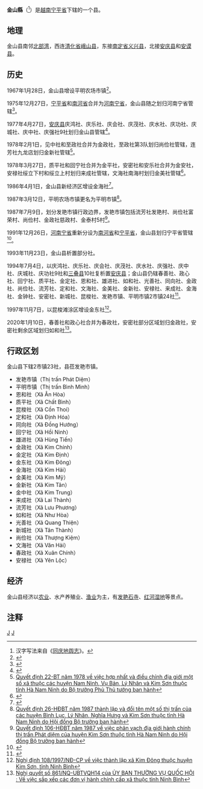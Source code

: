 {{Infobox Settlement
|name                   = 金山县
|settlement_type        = 县
|official_name          = 
|other_name             = 
|native_name            = {{lang|vi|Huyện Kim Sơn}}
|nickname               = 
|motto                  = 
|image_skyline          = Phatdiemk-6.jpg
|imagesize              = 
|image_caption          = 发艳石寺
|image_flag             = 
|flag_size              = 
|image_seal             = 
|seal_size              = 
|image_shield           = 
|shield_size            = 
|image_blank_emblem     = 
|blank_emblem_size      = 
|image_map              = {{Infobox mapframe|frame-width=250|zoom=10}}
|mapsize                = 
|map_caption            = 
|image_map1             = Ban do hanh chinh Ninhbinh.jpg
|mapsize1               = 
|map_caption1           = 金山县在宁平省的位置
|pushpin_map            = Vietnam
|pushpin_label_position = bottom
|pushpin_map_caption    = 金山县在越南的位置
|pushpin_map1           = 
|pushpin_label_position1= 
|pushpin_map_caption1   = 
|subdivision_type       = 国家
|subdivision_name       = {{flag|Vietnam}}
|subdivision_type1      = [[越南行政区划|省]]
|subdivision_name1      = [[宁平省|宁平省]]
|subdivision_type2      = 行政区划
|subdivision_name2      = 2市镇23社
|subdivision_type3      = 
|subdivision_name3      = 
|seat_type              = 县莅
|seat                   = {{link-vi|发艳市镇|Phát Diệm}}
|government_type        = 
|leader_title           = 
|leader_name            = 
|leader_title1          = 
|leader_name1           = 
|established_title      = 
|established_date       = 
|area_magnitude         = 
|unit_pref              = 
|area_footnotes         = 
|area_total_km2         = 213.27
|area_land_km2          = 
|area_water_km2         = 
|area_water_percent     = 
|area_urban_km2         = 
|area_metro_km2         = 
|population_as_of       = 
|population_footnotes   = 
|population_note        = 
|population_total       = 180000
|population_density_km2 = auto
|population_metro             = 
|population_density_metro_km2 = 
|population_urban             = 
|population_density_urban_km2 = 
|timezone               = [[越南标准时间|越南标准时间]]
|utc_offset             = +7
|elevation_footnotes    = 
|elevation_m            = 
|coor_type              = 
|coordinates            = 
|postal_code_type       = 
|postal_code            = 
|area_code              = 
|website                = [https://kimson.ninhbinh.gov.vn/ 金山县电子信息门户网站]
|footnotes              = 
}}
'''金山縣'''（{{vie|v='''Huyện Kim Sơn'''|hn=縣金山}}<ref>汉字写法来自《[[同庆地舆志|同庆地舆志]]》。</ref>）是[[越南|越南]][[宁平省|宁平省]]下辖的一个县。

==地理==
金山县南邻[[北部湾|北部湾]]，西连[[清化省|清化省]][[峨山县_(越南)|峨山县]]，东接[[南定省|南定省]][[义兴县|义兴县]]，北接[[安庆县|安庆县]]和[[安谟县|安谟县]]。

==历史==
1967年1月28日，金山县增设平明农场市镇<ref>{{Cite web |url=https://thuvienphapluat.vn/van-ban/Bo-may-hanh-chinh/Quyet-dinh-27-NV-phe-chuan-viec-thanh-lap-thi-tran-nong-truong-Dong-giao-thuoc-huyen-Yen-mo-thi-tran-nong-truong-Binh-minh-thuoc-Kim-son-Ninh-Binh-18159.aspx |title=Quyết định 27-NV năm 1967 phê chuẩn việc thành lập thị trấn nông trường Đồng giao trực thuộc huyện Yên-mô, và thị trấn nông trường Bình-minh trực thuộc huyện Kim-sơn, tỉnh Ninh-Bình do Bộ trưởng Bộ Nội vụ ban hành |access-date=2020-03-10 |archive-date=2020-01-16 |archive-url=https://web.archive.org/web/20200116065333/https://thuvienphapluat.vn/van-ban/Bo-may-hanh-chinh/Quyet-dinh-27-NV-phe-chuan-viec-thanh-lap-thi-tran-nong-truong-Dong-giao-thuoc-huyen-Yen-mo-thi-tran-nong-truong-Binh-minh-thuoc-Kim-son-Ninh-Binh-18159.aspx |dead-url=no }}</ref>。

1975年12月27日，[[宁平省|宁平省]]和[[南河省|南河省]]合并为[[河南宁省|河南宁省]]，金山县随之划归河南宁省管辖<ref>{{Cite web |url=https://thuvienphapluat.vn/van-ban/Bo-may-hanh-chinh/Nghi-quyet-hop-nhat-mot-so-tinh/42732/noi-dung.aspx |title=Nghị quyết về việc hợp nhất một số tỉnh do Quốc hội ban hành |access-date=2020-03-10 |archive-date=2017-09-03 |archive-url=https://web.archive.org/web/20170903080346/https://thuvienphapluat.vn/van-ban/Bo-may-hanh-chinh/Nghi-quyet-hop-nhat-mot-so-tinh/42732/noi-dung.aspx |dead-url=no }}</ref>。

1977年4月27日，[[安庆县|安庆县]]庆鸿社、庆乐社、庆会社、庆茂社、庆水社、庆功社、庆城社、庆中社、庆强社9社划归金山县管辖<ref>{{Cite web |url=https://thuvienphapluat.vn/van-ban/Bo-may-hanh-chinh/Quyet-dinh-125-CP-hop-nhat-dieu-chinh-dia-gioi-huyen-thi-xa-thuoc-tinh-Ha-Nam-Ninh/57677/noi-dung.aspx |title=Quyết định 125-CP năm 1977 về việc hợp nhất và điều chỉnh địa giới một số huyện, thị xã thuộc tỉnh Hà Nam Ninh do Hội đồng Chính phủ ban hành |access-date=2020-03-10 |archive-date=2017-09-19 |archive-url=https://web.archive.org/web/20170919052336/https://thuvienphapluat.vn/van-ban/Bo-may-hanh-chinh/Quyet-dinh-125-CP-hop-nhat-dieu-chinh-dia-gioi-huyen-thi-xa-thuoc-tinh-Ha-Nam-Ninh/57677/noi-dung.aspx |dead-url=no }}</ref>。

1978年2月1日，见中社和至政社合并为金政社，至政社第3队划归尚俭社管辖，连芳社九龙店划归金新社管辖<ref>[https://thuvienphapluat.vn/van-ban/Bo-may-hanh-chinh/Quyet-dinh-22-BT-hop-nhat-dieu-chinh-dia-gioi-xa-thuoc-huyen-Nam-Ninh-Vu-Ban-Ly-Nhan-Kim-Son-tinh-Ha-Nam-Ninh/58073/noi-dung.aspx Quyết định 22-BT năm 1978 về việc hợp nhất và điều chỉnh địa giới một số xã thuộc các huyện Nam Ninh, Vụ Bản, Lý Nhân và Kim Sơn thuộc tỉnh Hà Nam Ninh do Bộ trưởng Phủ Thủ tướng ban hành]</ref>。

1978年3月27日，质平社和回宁社合并为金平社，安密社和安乐社合并为金安社，安禄社绥立下村和绥立上村划归来成社管辖，文海社南海村划归金美社管辖<ref>{{Cite web |url=https://thuvienphapluat.vn/van-ban/Bo-may-hanh-chinh/Quyet-dinh-51-BT-hop-nhat-xa-huyen-Nam-Ninh-Kim-Son-Ly-Nhan-tinh-Ha-Nam-Ninh-thanh-lap-xa-Nam-Dien-huyen-Nghia-Hung-cung-tinh/58082/noi-dung.aspx |title=Quyết định 51-BT năm 1978 về việc hợp nhất một số xã thuộc các huyện Nam Ninh, Kim Sơn và Lý Nhân, tỉnh Hà Nam Ninh và thành lập xã Nam Điền thuộc huyện Nghĩa Hưng cùng tỉnh do Bộ trưởng Phủ Thủ tướng ban hành |access-date=2020-03-10 |archive-date=2016-05-02 |archive-url=https://web.archive.org/web/20160502083550/http://thuvienphapluat.vn/van-ban/Bo-may-hanh-chinh/Quyet-dinh-51-BT-hop-nhat-xa-huyen-Nam-Ninh-Kim-Son-Ly-Nhan-tinh-Ha-Nam-Ninh-thanh-lap-xa-Nam-Dien-huyen-Nghia-Hung-cung-tinh/58082/noi-dung.aspx |dead-url=no }}</ref>。

1986年4月1日，金山县新经济区增设金海社<ref>{{Cite web |url=https://thuvienphapluat.vn/van-ban/Bo-may-hanh-chinh/Quyet-dinh-34-HDBT-dieu-chinh-dia-gioi-hanh-chinh-xa-thi-tran-tinh-Ha-Nam-Ninh/37062/noi-dung.aspx |title=Quyết định 34-HĐBT năm 1986 về việc điều chỉnh địa giới hành chính một số xã, thị trấn thuộc tỉnh Hà Nam Ninh do Hội đồng bộ trưởng ban hành |access-date=2020-03-10 |archive-date=2020-10-30 |archive-url=https://web.archive.org/web/20201030120206/https://thuvienphapluat.vn/van-ban/Bo-may-hanh-chinh/Quyet-dinh-34-HDBT-dieu-chinh-dia-gioi-hanh-chinh-xa-thi-tran-tinh-Ha-Nam-Ninh/37062/noi-dung.aspx |dead-url=no }}</ref>。

1987年3月12日，平明农场市镇更名为平明市镇<ref>[https://thuvienphapluat.vn/van-ban/Bo-may-hanh-chinh/Quyet-dinh-26-HDBT-thanh-lap-doi-ten-mot-so-thi-tran-cua-cac-huyen-Binh-Luc-Ly-Nhan-Nghia-Hung-Kim-Son-tinh-Ha-Nam-Ninh/37284/noi-dung.aspx Quyết định 26-HĐBT năm 1987 thành lập và đổi tên một số thị trấn của các huyện Bình Lục, Lý Nhân, Nghĩa Hưng và Kim Sơn thuộc tỉnh Hà Nam Ninh do Hội đồng Bộ trưởng ban hành]</ref>。

1987年7月9日，划分发艳市镇行政边界，发艳市镇包括流芳社发艳村、尚俭社富荣村、尚俭村、金政社慈政村、金泰村5村<ref>[https://thuvienphapluat.vn/van-ban/Bo-may-hanh-chinh/Quyet-dinh-106-HDBT-phan-vach-dia-gioi-hanh-chinh-thi-tran-Phat-diem-huyen-Kim-Son-tinh-Ha-Nam-Ninh/37362/noi-dung.aspx Quyết định 106-HĐBT năm 1987 về việc phân vạch địa giới hành chính thị trấn Phát diệm của huyện Kim Sơn thuộc tỉnh Hà Nam Ninh do Hội đồng Bộ trưởng ban hành]</ref>。

1991年12月26日，[[河南宁省|河南宁省]]重新分设为[[南河省|南河省]]和[[宁平省|宁平省]]，金山县划归宁平省管辖<ref>{{Cite web |url=https://thuvienphapluat.vn/van-ban/Bo-may-hanh-chinh/Nghi-quyet-phan-vach-lai-dia-gioi-hanh-chinh-tinh-42812.aspx |title=Nghị quyết về việc phân vạch lại địa giới hành chính một số tỉnh do Quốc hội ban hành |access-date=2020-03-11 |archive-date=2017-09-02 |archive-url=https://web.archive.org/web/20170902013110/https://thuvienphapluat.vn/van-ban/Bo-may-hanh-chinh/Nghi-quyet-phan-vach-lai-dia-gioi-hanh-chinh-tinh-42812.aspx |dead-url=no }}</ref>。

1993年11月23日，金山县析置部分社。

1994年7月4日，以庆鸿社、庆乐社、庆会社、庆茂社、庆水社、庆强社、庆中社、庆城社、庆功社9社和[[三叠县|三叠县]]10社复析置[[安庆县|安庆县]]；金山县仍辖春善社、政心社、回宁社、质平社、金定社、恩和社、雄进社、如和社、光善社、同向社、金政社、尚俭社、流芳社、定和社、文海社、金美社、金新社、安禄社、来成社、金海社、金钟社、安密社、新城社、昆梭社、发艳市镇、平明市镇2市镇24社<ref>{{Cite web |url=https://thuvienphapluat.vn/van-ban/Bat-dong-san/Nghi-dinh-59-CP-sap-nhap-thon-Dong-Thon-xa-Yen-Lam-vao-xa-Yen-Thai-thanh-lap-huyen-Yen-Khanh-doi-ten-huyen-Tam-Diep-thanh-huyen-Yen-Mo-Ninh-Binh-38816.aspx |title=Nghị định 59-CP năm 1994 về việc sáp nhập thôn Đông Thôn, xã Yên Lâm vào xã Yên Thái, thành lập huyện Yên Khánh, đổi tên huyện Tam Điệp thành huyện Yên Mô thuộc tỉnh Ninh Bình |access-date=2020-03-10 |archive-date=2021-02-08 |archive-url=https://web.archive.org/web/20210208011853/https://thuvienphapluat.vn/van-ban/Bat-dong-san/Nghi-dinh-59-CP-sap-nhap-thon-Dong-Thon-xa-Yen-Lam-vao-xa-Yen-Thai-thanh-lap-huyen-Yen-Khanh-doi-ten-huyen-Tam-Diep-thanh-huyen-Yen-Mo-Ninh-Binh-38816.aspx |dead-url=no }}</ref>。

1997年11月7日，以昆梭滩涂区增设金东社<ref>[https://thuvienphapluat.vn/van-ban/Bat-dong-san/Nghi-dinh-108-1997-ND-CP-thanh-lap-xa-Kim-Dong-thuoc-huyen-Kim-Son-tinh-Ninh-Binh-41785.aspx Nghị định 108/1997/NĐ-CP về việc thành lập xã Kim Đông thuộc huyện Kim Sơn, tỉnh Ninh Bình]</ref>。

2020年1月10日，春善社和政心社合并为春政社，安密社部分区域划归金政社，安密社剩余区域划归如和社<ref>[http://vanban.chinhphu.vn/portal/page/portal/chinhphu/hethongvanban?mode=detail&document_id=199012 Nghị quyết số 861/NQ-UBTVQH14 của ỦY BAN THƯỜNG VỤ QUỐC HỘI : Về việc sắp xếp các đơn vị hành chính cấp xã thuộc tỉnh Ninh Bình]</ref>。

==行政区划==
金山县下辖2市镇23社，县莅发艳市镇。
*发艳市镇（Thị trấn Phát Diệm）
*平明市镇（Thị trấn Bình Minh）
*恩和社（Xã Ân Hòa）
*质平社（Xã Chất Bình）
*昆梭社（Xã Cồn Thoi）
*定和社（Xã Định Hóa）
*同向社（Xã Đồng Hướng）
*回宁社（Xã Hồi Ninh）
*雄进社（Xã Hùng Tiến）
*金政社（Xã Kim Chính）
*金定社（Xã Kim Định）
*金东社（Xã Kim Đông）
*金海社（Xã Kim Hải）
*金美社（Xã Kim Mỹ）
*金新社（Xã Kim Tân）
*金中社（Xã Kim Trung）
*来成社（Xã Lai Thành）
*流芳社（Xã Lưu Phương）
*如和社（Xã Như Hòa）
*光善社（Xã Quang Thiện）
*新城社（Xã Tân Thành）
*尚俭社（Xã Thượng Kiệm）
*文海社（Xã Văn Hải）
*春政社（Xã Xuân Chính）
*安禄社（Xã Yên Lộc）

==经济==
金山县经济以[[农业|农业]]、水产养殖业、[[渔业|渔业]]为主，有[[发艳石寺|发艳石寺]]、[[红河湿地|红河湿地]]等景点。

==注释==
{{reflist|2}}
{{宁平省行政区划}}
{{越南红河三角洲之县市镇区域划分}}

[[Category:越南县份|J]]
[[Category:宁平省|J]]